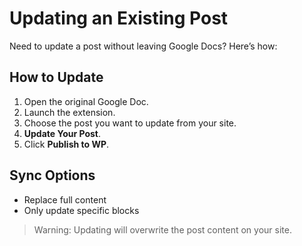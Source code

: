 # Updating an Existing Post

Need to update a post without leaving Google Docs? Here’s how:

## How to Update

1. Open the original Google Doc.
2. Launch the extension.
3. Choose the post you want to update from your site.
4. **Update Your Post**.
5. Click **Publish to WP**.

## Sync Options

- Replace full content
- Only update specific blocks

> Warning: Updating will overwrite the post content on your site.
